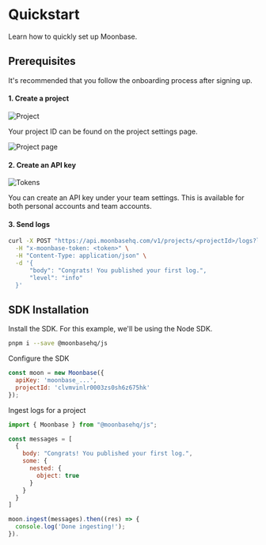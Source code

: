 # Quickstart

Learn how to quickly set up Moonbase.

## Prerequisites

It's recommended that you follow the onboarding process after signing up.

#### 1. Create a project

![Project](../public/project.png "Moonbase Project")

Your project ID can be found on the project settings page.

![Project page](../public/project-page.png "Project Page")

#### 2. Create an API key

![Tokens](../public/tokens.png "Moonbase tokens")

You can create an API key under your team settings. This is available for both personal accounts and team accounts.

#### 3. Send logs

```bash copy
curl -X POST "https://api.moonbasehq.com/v1/projects/<projectId>/logs?levelKey=level" \
  -H "x-moonbase-token: <token>" \
  -H "Content-Type: application/json" \
  -d '{
      "body": "Congrats! You published your first log.",
      "level": "info"
  }'
```

## SDK Installation

Install the SDK. For this example, we'll be using the Node SDK.

```bash copy
pnpm i --save @moonbasehq/js
```

Configure the SDK

```js copy
const moon = new Moonbase({
  apiKey: 'moonbase_...',
  projectId: 'clvmvinlr0003zs0sh6z675hk'
});
```

Ingest logs for a project

```js copy
import { Moonbase } from "@moonbasehq/js";

const messages = [
  {
    body: "Congrats! You published your first log.",
    some: {
      nested: {
        object: true
      }
    }
  }
]

moon.ingest(messages).then((res) => {
  console.log('Done ingesting!');
}).
```
